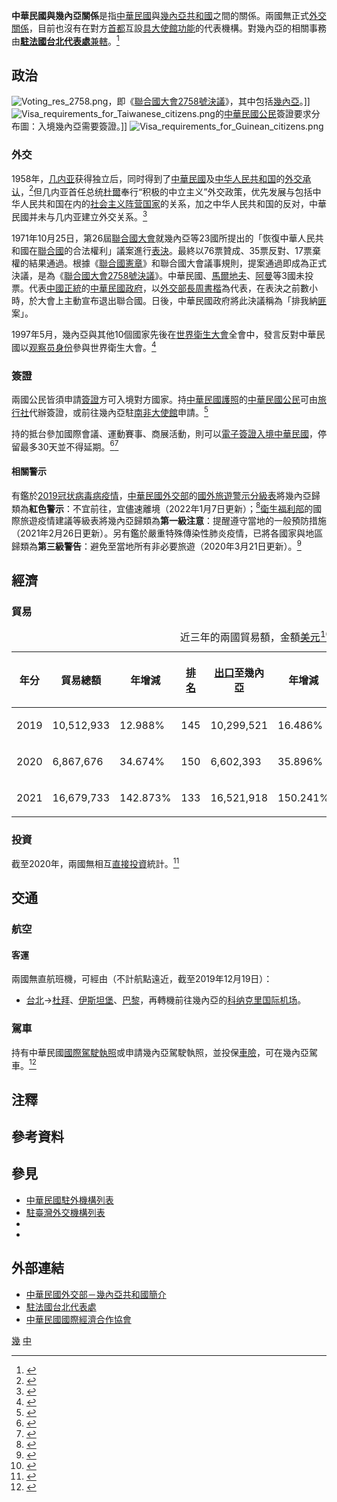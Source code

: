 {{noteTA
|G1=國家
|G2=Medicine
|1=zh-hans:台; zh-hant:臺;
|2=zh-hant:伊波拉; zh-cn:埃博拉; zh-sg:伊波拉;
|3=zh-hant:杜拜; zh-cn:迪拜; zh-sg:杜拜;
|4=zh-hans:科纳克里; zh-hant:科納克里; zh-tw:柯那克里;
|5=zh-hant:伊斯坦堡; zh-cn:伊斯坦布尔; zh-sg:伊斯坦堡;
}}

{{not|中國－幾內亞關係}}
{{Dablink|關於中華民國與「幾」字國家（陸臺星馬譯名）的外交關係，詳見'''[[中幾關係|中幾關係 (消歧義)]]'''。}}

{{Infobox Bilateral relations|中華民國與幾內亞|ROC|GIN|filetype=png}}

'''中華民國與幾內亞關係'''是指[[中華民國|中華民國]]與[[幾內亞共和國|幾內亞共和國]]之間的關係。兩國無正式[[外交#外交上的承認|外交關係]]，目前也沒有在對方[[首都|首都]]互設[[實質大使館|具大使館功能]]的代表機構。對幾內亞的相關事務由'''[[駐法國台北代表處|駐法國台北代表處]]'''[[兼轄|兼轄]]。<ref>{{Cite web |url = https://www.boca.gov.tw/sp-foof-countrycp-03-232-54f6e-03-1.html |title = 駐館位置及聯絡方式 |publisher = [[中華民國外交部|中華民國外交部]] [[外交部領事事務局|領事事務局]] |access-date = 2017-12-23 |archive-date = 2017-12-24 |archive-url = https://web.archive.org/web/20171224101306/https://www.boca.gov.tw/sp-foof-countrycp-03-232-54f6e-03-1.html }}</ref>

==政治==
[[File:Voting_res_2758.png|thumb]]，即《[[聯合國大會2758號決議|聯合國大會2758號決議]]》，其中包括[[幾內亞|幾內亞]]。]]
[[File:Visa_requirements_for_Taiwanese_citizens.png|thumb]]的[[中華民國國民|中華民國公民]]簽證要求分布圖：入境幾內亞需要簽證。]]
[[File:Visa_requirements_for_Guinean_citizens.png|thumb]]
===外交===
{{see also|中華民國外交|幾內亞外交}}
1958年，[[几内亚|几内亚]]获得独立后，同时得到了[[中華民國|中華民國]]及[[中华人民共和国|中华人民共和国]]的[[外交承认|外交承认]]，<ref>{{cite book |author1=[[美国|美国]]驻几内亚大使馆. Information Service |editor=1 |title=Giant Stride Forward: Republic of Guinea, First Year of Freedom |page=18 |url=https://books.google.com.hk/books?id=iUAwAAAAIAAJ&pg=PA18&lpg=PA18&dq=vietnam+embassy+morocco+accredited+to+guinea&source=bl&ots=alsMblcRzz&sig=ACfU3U3CoyWhPPWYJ0s1LbORL8Zbx3lyvQ&hl=ja&sa=X&redir_esc=y&hl=zh-CN&sourceid=cndr#v=onepage&q=vietnam%20embassy%20morocco%20accredited%20to%20guinea&f=false |language=en |access-date=2022-05-21 |archive-date=2022-05-16 |archive-url=https://web.archive.org/web/20220516011745/https://books.google.com.hk/books?id=iUAwAAAAIAAJ&pg=PA18&lpg=PA18&dq=vietnam+embassy+morocco+accredited+to+guinea&source=bl&ots=alsMblcRzz&sig=ACfU3U3CoyWhPPWYJ0s1LbORL8Zbx3lyvQ&hl=ja&sa=X&redir_esc=y&hl=zh-CN&sourceid=cndr#v=onepage&q=vietnam%20embassy%20morocco%20accredited%20to%20guinea&f=false }}</ref>但几内亚首任总统[[艾哈邁德·塞古·杜爾|杜爾]]奉行“积极的中立主义”外交政策，优先发展与包括中华人民共和国在内的[[东方阵营|社会主义阵营国家]]的关系，加之中华人民共和国的反对，中華民國并未与几内亚建立外交关系。<ref name="1959年">{{cite journal |author1=孟瑾 |title=1959年中国与几内亚建交历程述略 |journal=[[当代中国史研究|当代中国史研究]] |date=2020-07-01 |volume=27 |issue=4 |pages=113-125 |url=http://iwaas.cass.cn/kycg/lw/202009/P020200923548253625001.pdf |accessdate=2022-02-01 |archive-date=2022-02-01 |archive-url=https://web.archive.org/web/20220201040235/http://iwaas.cass.cn/kycg/lw/202009/P020200923548253625001.pdf |dead-url=no }}</ref>

1971年10月25日，第26屆[[聯合國大會|聯合國大會]]就幾內亞等23國{{noteTag|[[阿爾巴尼亞人民共和國|阿爾巴尼亞人民共和國]]、[[阿爾及利亞|阿爾及利亞]]、[[緬甸|緬甸]]、[[剛果人民共和國|剛果人民共和國]]、[[古巴|古巴]]、[[赤道幾內亞|赤道幾內亞]]、[[幾內亞|幾內亞]]、[[伊拉克|伊拉克]]、[[马里|馬利]]、[[茅利塔尼亞|茅利塔尼亞]]、[[尼泊爾王國|尼泊爾王國]]、[[巴基斯坦|巴基斯坦]]、[[羅馬尼亞社會主義共和國|羅馬尼亞社會主義共和國]]、[[塞拉利昂|塞拉利昂]]、[[索馬利亞|索馬利亞]]、[[錫蘭|錫蘭]]、[[蘇丹民主共和國|蘇丹民主共和國]]、[[敘利亞|敘利亞]]、[[坦尚尼亞|坦尚尼亞]]、[[葉門民主人民共和國|葉門民主人民共和國]]、[[阿拉伯葉門共和國|阿拉伯葉門共和國]]、[[南斯拉夫社會主義聯邦共和國|南斯拉夫社會主義聯邦共和國]]、[[尚比亞|尚比亞]]。<ref>{{Cite web |url = http://inews.ifeng.com/yidian/60062029/news.shtml?ch=ref_zbs_ydzx_news |date = 2018年9月13日 |title = 把中国抬进联合国的，到底是不是非洲兄弟？ |publisher = [[凤凰卫视#鳳凰網|鳳凰網]] |accessdate = 2019年12月21日 |archive-date = 2019年12月21日 |archive-url = https://web.archive.org/web/20191221144400/http://inews.ifeng.com/yidian/60062029/news.shtml%3Fch%3Dref_zbs_ydzx_news |dead-url = no }}</ref>}}所提出的「恢復中華人民共和國在[[聯合國|聯合國]]的合法權利」議案進行[[投票|表決]]。最終以76票贊成、35票反對、17票棄權的結果通過。根據《[[聯合國憲章|聯合國憲章]]》和聯合國大會議事規則，提案通過即成為正式決議，是為《[[聯合國大會2758號決議|聯合國大會2758號決議]]》。中華民國、[[馬爾地夫|馬爾地夫]]、[[阿曼|阿曼]]等3國未投票。代表[[中國|中國]][[合法性|正統]]的[[中華民國政府|中華民國政府]]，以[[中華民國外交部#歷任首長|外交部長]][[周書楷|周書楷]]為代表，在表決之前數小時，於大會上主動宣布退出聯合國。日後，中華民國政府將此決議稱為「排我納[[共匪|匪]]案」。

1997年5月，幾內亞與其他10個國家先後在[[世界衛生大會|世界衛生大會]]全會中，發言反對中華民國以[[观察员身份|观察员身份]]參與世界衛生大會。<ref>{{Cite web |url = https://www.mofa.gov.tw/Upload/RelFile/662/153707/%e4%ba%94%e6%9c%88.pdf |author = 公眾外交協調會 |date = 1997年5月 |title = 外交部中華民國八十六年五月份新聞稿 |publisher = 中華民國外交部 |accessdate = 2019-06-09 |archive-date = 2020-09-14 |archive-url = https://web.archive.org/web/20200914220659/https://www.mofa.gov.tw/Upload/RelFile/662/153707/%e4%ba%94%e6%9c%88.pdf |dead-url = no }}</ref>

===簽證===
{{see also|中華民國簽證政策|中華民國公民簽證要求}}
{{see also|{{link-en|幾內亞簽證政策|Visa policy of Guinea}}|{{link-en|幾內亞公民簽證要求|Visa requirements for Guinean citizens}}}}
兩國公民皆須申請[[簽證|簽證]]方可入境對方國家。持[[中華民國護照|中華民國護照]]的[[中華民國國民|中華民國公民]]可由[[旅行社|旅行社]]代辦簽證，或前往幾內亞駐[[南非|南非]][[外交代表機構#大使馆|大使館]]申請。<ref>{{Cite web |url = https://www.boca.gov.tw/sp-foof-countrycp-03-232-54f6e-02-1.html |title = 簽證及入境須知 |publisher = 外交部領事事務局 |access-date = 2017-12-23 |archive-date = 2017-12-24 |archive-url = https://web.archive.org/web/20171224042434/https://www.boca.gov.tw/sp-foof-countrycp-03-232-54f6e-02-1.html }}</ref>

持{{link-en|幾內亞護照|Guinean passport}}的{{link-en|幾內亞人口|Demographics of Ghana|幾內亞公民}}抵台參加國際會議、運動賽事、商展活動，則可以[[中華民國簽證政策#电子签证|電子簽證入境中華民國]]，停留最多30天並不得延期。<ref>{{Cite web |url = https://www.boca.gov.tw/cp-228-4488-8208a-1.html |title = 誰具備申請電子簽證的資格? |publisher = 外交部領事事務局 |access-date = 2018-12-15 |archive-date = 2018-12-09 |archive-url = https://web.archive.org/web/20181209124657/https://www.boca.gov.tw/cp-228-4488-8208a-1.html }}</ref><ref>{{Cite web|url = https://www.boca.gov.tw/cp-215-643-5e740-1.html|title = 我的電子簽證效期多久？|publisher = 外交部領事事務局|access-date = 2018-04-01|archive-date = 2018-03-27|archive-url = https://web.archive.org/web/20180327023606/https://www.boca.gov.tw/cp-215-643-5e740-1.html}}</ref>

====相關警示====
有鑑於[[2019冠状病毒病疫情|2019冠状病毒病疫情]]，[[中華民國外交部|中華民國外交部]]的[[國外旅遊警示分級表|國外旅遊警示分級表]]將幾內亞歸類為'''紅色警示'''：不宜前往，宜儘速離境（2022年1月7日更新）；<ref>{{Cite web |url = https://www.boca.gov.tw/sp-trwa-list-1.html |title = 國外旅遊警示分級表 |publisher = 外交部領事事務局 |access-date = 2022-01-30 |archive-date = 2020-02-08 |archive-url = https://web.archive.org/web/20200208022958/https://www.boca.gov.tw/sp-trwa-list-1.html }}</ref>[[中華民國衛生福利部|衛生福利部]]的國際旅遊疫情建議等級表將幾內亞歸類為'''第一級注意'''：提醒遵守當地的一般預防措施（2021年2月26日更新）。另有鑑於嚴重特殊傳染性肺炎疫情，已將各國家與地區歸類為'''第三級警告'''：避免至當地所有非必要旅遊（2020年3月21日更新）。<ref>{{Cite web |url = https://www.cdc.gov.tw/CountryEpidLevel/GetPrescription/596?uacid=429 |title = 國際旅遊疫情建議等級 |publisher = [[中華民國衛生福利部|中華民國衛生福利部]] |access-date = 2019-05-19 |archive-date = 2022-05-13 |archive-url = https://web.archive.org/web/20220513215828/https://www.cdc.gov.tw/CountryEpidLevel/GetPrescription/596?uacid=429 }}</ref>

==經濟==
{{see also|臺灣經濟|{{link-en|幾內亞經濟|Economy of Guinea}}}}
===貿易===
{|class=wikitable
|+近三年的兩國貿易額，金額[[美元|美元]]<ref>{{Cite web |url = https://cuswebo.trade.gov.tw/ |title = 中華民國進出口貿易統計 |publisher = [[中華民國經濟部|中華民國經濟部]] [[經濟部國際貿易局|國際貿易局]] |access-date = 2021-05-10 |archive-date = 2016-03-09 |archive-url = https://web.archive.org/web/20160309193715/http://cus93.trade.gov.tw/FSCI/ }}</ref>
!年分!!貿易總額!!年增減!![[世界政區索引|排名]]!![[出口贸易|出口]]至幾內亞!!年增減!!排名!!自幾內亞[[进口贸易|進口]]!!年增減!!排名
|-
| 2019 || 10,512,933 || {{increase}}12.988% || 145 || 10,299,521 || {{increase}}16.486% || 126 || 213,412 || {{decrease}}53.869% || 182
|-
| 2020 || 6,867,676 || {{decrease}}34.674% || 150 || 6,602,393 || {{decrease}}35.896% || 131 || 265,283 || {{increase}}24.306% || 169
|-
| 2021 || 16,679,733 || {{increase}}142.873% || 133 || 16,521,918 || {{increase}}150.241% || 111 || 157,815 || {{decrease}}40.511% || 183
|}

===投資===
截至2020年，兩國無相互[[外商直接投資|直接投資]]統計。<ref>{{Cite web |url = https://www.trade.gov.tw/Files/PageFile/725662/1100521_%E5%B9%BE%E5%85%A7%E4%BA%9E.pdf |author = 雙二組第三科 |date = 2021年5月25日 |title = 幾內亞國家檔 |publisher = 經濟部國際貿易局 |deadurl= no |archiveurl = https://web.archive.org/web/20211003210339/https://www.trade.gov.tw/Files/PageFile/725662/1100521_%E5%B9%BE%E5%85%A7%E4%BA%9E.pdf |archivedate = 2021年10月3日}}</ref>

==交通==
{{see also|臺灣交通|{{link-en|幾內亞交通|Transport in Guinea}}}}
===航空===
<!-- 參考自中文、英文維基相關條目 -->
====客運====
兩國無直航班機，可經由（不計航點遠近，截至2019年12月19日{{noteTag|有鑑於[[2019冠状病毒病疫情|2019冠状病毒病疫情]]影響，暫停更新。}}）：

*[[臺灣桃園國際機場|台北]]→[[杜拜國際機場|杜拜]]、[[伊斯坦堡機場|伊斯坦堡]]、[[戴高樂國際機場|巴黎]]，再轉機前往幾內亞的[[科纳克里国际机场|科纳克里国际机场]]。

===駕車===
持有中華民國[[國際駕駛執照|國際駕駛執照]]或申請幾內亞駕駛執照，並投保[[車險|車險]]，可在幾內亞駕車。<ref>{{Cite web |url = https://www.boca.gov.tw/sp-foof-countrycp-03-232-54f6e-05-1.html |title = 生活資訊 |publisher = 外交部領事事務局 |access-date = 2018-11-10 |archive-date = 2018-11-11 |archive-url = https://web.archive.org/web/20181111000233/https://www.boca.gov.tw/sp-foof-countrycp-03-232-54f6e-05-1.html }}</ref>

==注釋==
{{noteFoot}}

==參考資料==
{{reflist|2}}

==參見==
{{Portal box|國際關係|中華民國|幾內亞|非洲|image2=Flag of the Republic of China.svg|image3=Flag of Guinea.svg}}
*[[中華民國駐外機構列表|中華民國駐外機構列表]]
*[[駐臺灣外交機構列表|駐臺灣外交機構列表]]
*{{link-en|幾內亞駐外機構列表|List of diplomatic missions of Guinea}}
*{{link-en|駐幾內亞外交機構列表|List of diplomatic missions in Guinea}}

==外部連結==
*[https://www.mofa.gov.tw/CountryInfo.aspx?CASN=2&n=163&sms=33&s=155 中華民國外交部－幾內亞共和國簡介]
*[http://www.taiwanembassy.org/FR/mp.asp?mp=121 駐法國台北代表處]
*[http://www.cieca.org.tw/style/frame/m9/faq.asp?lang=1&customer_id=2998&content_set=color_1&name_id=151617&Directory_ID=3223 中華民國國際經濟合作協會]

{{中華民國外交}}
{{幾內亞外交}}

[[Category:中華民國雙邊關係|幾]]
[[Category:幾內亞雙邊關係|中]]